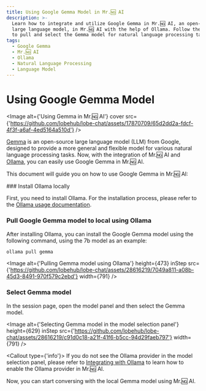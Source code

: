```yaml
---
title: Using Google Gemma Model in Mr.🆖 AI
description: >-
  Learn how to integrate and utilize Google Gemma in Mr.🆖 AI, an open-source
  large language model, in Mr.🆖 AI with the help of Ollama. Follow these steps
  to pull and select the Gemma model for natural language processing tasks.
tags:
  - Google Gemma
  - Mr.🆖 AI
  - Ollama
  - Natural Language Processing
  - Language Model
---
```


# Using Google Gemma Model

<Image
  alt={'Using Gemma in Mr.🆖 AI'}
  cover
  src={'https://github.com/lobehub/lobe-chat/assets/17870709/65d2dd2a-fdcf-4f3f-a6af-4ed5164a510d'}
/>

[Gemma](https://blog.google/technology/developers/gemma-open-models/) is an open-source large language model (LLM) from Google, designed to provide a more general and flexible model for various natural language processing tasks. Now, with the integration of Mr.🆖 AI and [Ollama](https://ollama.com/), you can easily use Google Gemma in Mr.🆖 AI.

This document will guide you on how to use Google Gemma in Mr.🆖 AI:

<Steps>
  ### Install Ollama locally

First, you need to install Ollama. For the installation process, please refer to the [Ollama usage documentation](/docs/usage/providers/ollama).

### Pull Google Gemma model to local using Ollama

After installing Ollama, you can install the Google Gemma model using the following command, using the 7b model as an example:

```bash
ollama pull gemma
```

<Image
  alt={'Pulling Gemma model using Ollama'}
  height={473}
  inStep
  src={'https://github.com/lobehub/lobe-chat/assets/28616219/7049a811-a08b-45d3-8491-970f579c2ebd'}
  width={791}
/>

### Select Gemma model

In the session page, open the model panel and then select the Gemma model.

<Image
  alt={'Selecting Gemma model in the model selection panel'}
  height={629}
  inStep
  src={'https://github.com/lobehub/lobe-chat/assets/28616219/c91d0c18-a21f-41f6-b5cc-94d29faeb797'}
  width={791}
/>

  <Callout type={'info'}>
    If you do not see the Ollama provider in the model selection panel, please refer to [Integrating
    with Ollama](/docs/self-hosting/examples/ollama) to learn how to enable the Ollama provider in
    Mr.🆖 AI.

</Callout>
</Steps>

Now, you can start conversing with the local Gemma model using Mr.🆖 AI.
